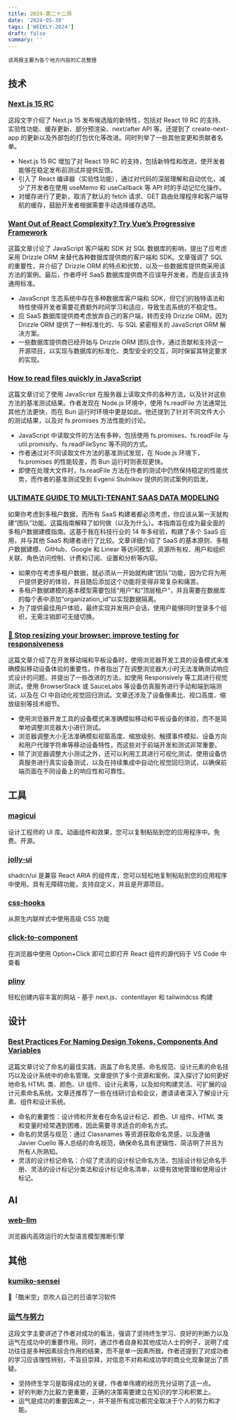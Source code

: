 ```yaml
---
title: 2024-第二十二周
date: '2024-05-30'
tags: ['WEEKLY-2024']
draft: false
summary: ''
---
```


`该周报主要为各个地方内容的汇总整理`

<TOCInlineWithSticky toc={props.toc} />

## 技术

### [Next.js 15 RC](https://nextjs.org/blog/next-15-rc)

这段文字介绍了 Next.js 15 发布候选版的新特性，包括对 React 19 RC 的支持、实验性功能、缓存更新、部分预渲染、next/after API 等。还提到了 create-next-app 的更新以及外部包的打包优化等改进。同时列举了一些其他变更和贡献者名单。

- Next.js 15 RC 增加了对 React 19 RC 的支持，包括新特性和改进，使开发者能够在稳定发布前测试并提供反馈。
- 引入了 React 编译器（实验性功能），通过对代码的深层理解和自动优化，减少了开发者在使用 useMemo 和 useCallback 等 API 时的手动记忆化操作。
- 对缓存进行了更新，取消了默认的 fetch 请求、GET 路由处理程序和客户端导航的缓存，鼓励开发者根据需要手动选择缓存选项。

### [Want Out of React Complexity? Try Vue’s Progressive Framework](https://thenewstack.io/want-out-of-react-complexity-try-vues-progressive-framework/)

这篇文章讨论了 JavaScript 客户端和 SDK 对 SQL 数据库的影响，提出了应考虑采用 Drizzle ORM 来替代各种数据库提供商的客户端和 SDK。文章强调了 SQL 的重要性，并介绍了 Drizzle ORM 的特点和优势，以及一些数据库提供商采用该方法的案例。最后，作者呼吁 SaaS 数据库提供商不应误导开发者，而是应该支持通用标准。

- JavaScript 生态系统中存在多种数据库客户端和 SDK，但它们的独特语法和特性使得开发者需要花费额外时间学习和适应，导致生态系统的不稳定性。
- 应 SaaS 数据库提供商考虑放弃自己的客户端，转而支持 Drizzle ORM，因为 Drizzle ORM 提供了一种标准化的、与 SQL 紧密相关的 JavaScript ORM 解决方案。
- 一些数据库提供商已经开始与 Drizzle ORM 团队合作，通过贡献和支持这一开源项目，以实现与数据库的标准化、类型安全的交互，同时保留其特定要求的实现。


### [How to read files quickly in JavaScript](https://lemire.me/blog/2024/03/12/how-to-read-files-quickly-in-javascript/)

这篇文章讨论了使用 JavaScript 在服务器上读取文件的各种方法，以及针对这些方法的基准测试结果。作者发现在 Node.js 环境中，使用 fs.readFile 方法通常比其他方法更快，而在 Bun 运行时环境中更是如此。他还提到了针对不同文件大小的测试结果，以及对 fs.promises 方法性能的讨论。

- JavaScript 中读取文件的方法有多种，包括使用 fs.promises、fs.readFile 与 util.promisify、fs.readFileSync 等不同的方式。
- 作者通过对不同读取文件方法的基准测试发现，在 Node.js 环境下，fs.promises 的性能较差，而 Bun 运行时则表现更快。
- 即使在处理大文件时，fs.readFile 方法在作者的测试中仍然保持稳定的性能优势，而作者的基准测试受到 Evgenii Stulnikov 提供的测试案例的启发。

### [ULTIMATE GUIDE TO MULTI-TENANT SAAS DATA MODELING](https://www.flightcontrol.dev/blog/ultimate-guide-to-multi-tenant-saas-data-modeling)

如果你考虑到多租户数据，而所有 SaaS 构建者都必须考虑，你应该从第一天就构建“团队”功能。这篇指南解释了如何做（以及为什么）。本指南旨在成为最全面的多租户数据建模指南。这基于我在科技行业的 14 年多经验，构建了多个 SaaS 应用，并与其他 SaaS 构建者进行了比较。文章详细介绍了 SaaS 的基本原则、多租户数据建模、GitHub、Google 和 Linear 等访问模型、资源所有权、用户和组织关联、角色访问控制、计费和订阅、设置和分析等内容。

- 如果你在考虑多租户数据，就必须从一开始就构建“团队”功能，因为它将为用户提供更好的体验，并且随后添加这个功能将变得非常复杂和痛苦。
- 多租户数据建模的基本模型需要包括“用户”和“顶层租户”，并且需要在数据库的每个表中添加“organization_id”以实现数据隔离。
- 为了提供最佳用户体验，最终实现并发用户会话，使用户能够同时登录多个组织，无需注销即可无缝切换。

### [🛑 Stop resizing your browser: improve testing for responsiveness](https://www.jenchan.biz/blog/stop-resizing-your-browser-improve-responsive-testing)

这篇文章介绍了在开发移动端和平板设备时，使用浏览器开发工具的设备模式来准确模拟移动设备体验的重要性。作者指出了在调整浏览器大小时无法准确测试响应式设计的问题，并提出了一些改进的方法，如使用 Responsively 等工具进行视觉测试，使用 BrowserStack 或 SauceLabs 等设备仿真服务进行手动和端到端测试，以及在 CI 中自动化视觉回归测试。文章还涉及了设备像素比、视口高度、缩放级别等技术细节。

- 使用浏览器开发工具的设备模式来准确模拟移动和平板设备的体验，而不是简单地调整浏览器大小进行测试。
- 浏览器调整大小无法准确模拟视窗高度、缩放级别、触摸事件模拟、设备方向和用户代理字符串等移动设备特性，而这些对于前端开发和测试非常重要。
- 除了浏览器调整大小测试之外，还可以利用工具进行可视化测试、使用设备仿真服务进行真实设备测试，以及在持续集成中自动化视觉回归测试，以确保前端页面在不同设备上的响应性和可靠性。


## 工具

### [magicui](https://github.com/magicuidesign/magicui)

设计工程师的 UI 库。动画组件和效果，您可以复制粘贴到您的应用程序中。免费。开源。

### [jolly-ui](https://github.com/jolbol1/jolly-ui)

shadcn/ui 是兼容 React ARIA 的组件库，您可以轻松地复制粘贴到您的应用程序中使用。具有无障碍功能，支持自定义，并且是开源项目。

### [css-hooks](https://github.com/css-hooks/css-hooks)

从原生内联样式中使用高级 CSS 功能

### [click-to-component](https://github.com/ericclemmons/click-to-component)

在浏览器中使用 Option+Click 即可立即打开 React 组件的源代码于 VS Code 中查看

### [pliny](https://github.com/timlrx/pliny)

轻松创建内容丰富的网站 - 基于 next.js、contentlayer 和 tailwindcss 构建

## 设计

### [Best Practices For Naming Design Tokens, Components And Variables](https://www.smashingmagazine.com/2024/05/naming-best-practices/)

这篇文章讨论了命名的最佳实践，涵盖了命名灵感、命名规范、设计元素的命名技巧以及设计系统中的命名管理。文章提供了多个资源和案例，深入探讨了如何更好地命名 HTML 类、颜色、UI 组件、设计元素等，以及如何构建灵活、可扩展的设计元素命名系统。文章还推荐了一些在线研讨会和会议，邀请读者深入了解设计元素、组件和设计系统。

- 命名的重要性：设计师和开发者在命名设计标记、颜色、UI 组件、HTML 类和变量时经常遇到困难，因此需要寻求适合的命名方式。
- 命名的灵感与规范：通过 Classnames 等资源获取命名灵感，以及遵循 Javier Cuello 等人总结的命名规范，确保命名具有逻辑性、简洁明了并且为所有人所熟知。
- 灵活的设计标记命名：介绍了灵活的设计标记命名方法，包括设计标记命名手册、灵活的设计标记分类法和设计标记命名清单，以便有效地管理和使用设计标记。

## AI

### [web-llm](https://github.com/mlc-ai/web-llm)

浏览器内高效运行的大型语言模型推断引擎

## 其他

### [kumiko-sensei](sensei.kyoani.cn)

🐙「酷米空」京吹人自己的日语学习软件

### [运气与努力](https://1byte.io/articles/luck/)

这段文字主要讲述了作者对成功的看法，强调了坚持终生学习、良好的判断力以及运气在成功中的重要作用。同时，通过作者自身和其他成功人士的例子，说明了成功往往是多种因素综合作用的结果，而不是单一因素所致。作者还提到了对成功者的学习应该理性辨别，不盲目崇拜，对信息不对称和成功学的商业化现象提出了质疑。

- 坚持终生学习是取得成功的关键，作者单伟建的经历充分证明了这一点。
- 好的判断力比毅力更重要，正确的决策需要建立在知识的学习和积累上。
- 运气是成功的重要因素之一，并不是所有成功都完全取决于个人的努力和才能。
